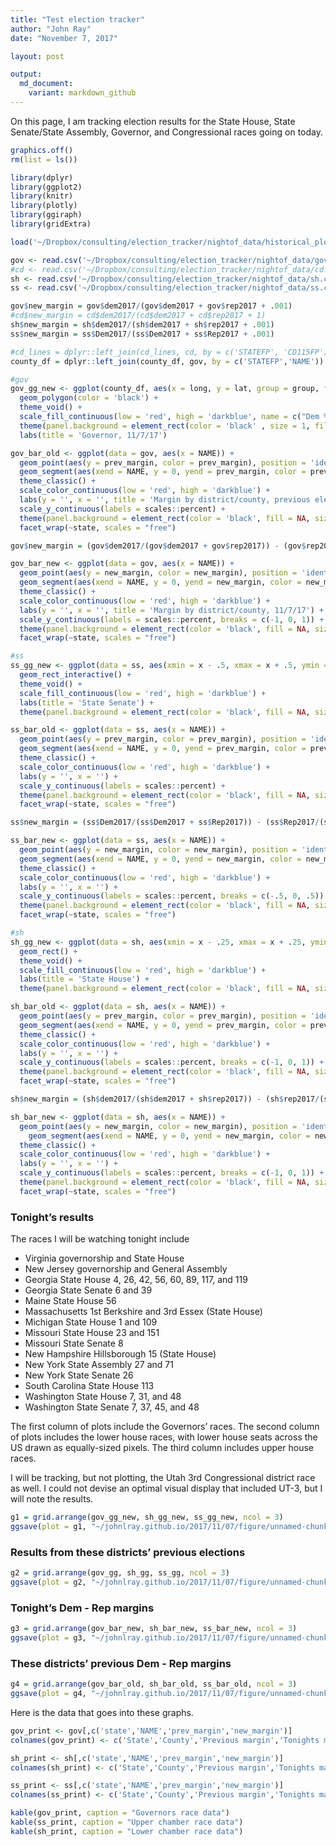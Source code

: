 ```yaml
---
title: "Test election tracker"
author: "John Ray"
date: "November 7, 2017"

layout: post

output: 
  md_document:
    variant: markdown_github
---
```


On this page, I am tracking election results for the State House, State Senate/State Assembly, Governor, and Congressional races going on today.

```r
graphics.off()
rm(list = ls())

library(dplyr)
library(ggplot2)
library(knitr)
library(plotly)
library(ggiraph)
library(gridExtra)

load('~/Dropbox/consulting/election_tracker/nightof_data/historical_plots.RData')

gov <- read.csv('~/Dropbox/consulting/election_tracker/nightof_data/gov.csv', stringsAsFactors = F)
#cd <- read.csv('~/Dropbox/consulting/election_tracker/nightof_data/cd.csv', stringsAsFactors = F)
sh <- read.csv('~/Dropbox/consulting/election_tracker/nightof_data/sh.csv', stringsAsFactors = F)
ss <- read.csv('~/Dropbox/consulting/election_tracker/nightof_data/ss.csv', stringsAsFactors = F)

gov$new_margin = gov$dem2017/(gov$dem2017 + gov$rep2017 + .001)
#cd$new_margin = cd$dem2017/(cd$dem2017 + cd$rep2017 + 1)
sh$new_margin = sh$dem2017/(sh$dem2017 + sh$rep2017 + .001)
ss$new_margin = ss$Dem2017/(ss$Dem2017 + ss$Rep2017 + .001)

#cd_lines = dplyr::left_join(cd_lines, cd, by = c('STATEFP', 'CD115FP'))
county_df = dplyr::left_join(county_df, gov, by = c('STATEFP','NAME'))
```

```r
#gov
gov_gg_new <- ggplot(county_df, aes(x = long, y = lat, group = group, fill = new_margin)) +
  geom_polygon(color = 'black') + 
  theme_void() +
  scale_fill_continuous(low = 'red', high = 'darkblue', name = c("Dem %"), labels = scales::percent, limits = c(0, 1), breaks = c(0, 1)) +
  theme(panel.background = element_rect(color = 'black' , size = 1, fill = NA), legend.position = 'bottom') +
  labs(title = 'Governor, 11/7/17')

gov_bar_old <- ggplot(data = gov, aes(x = NAME)) +
  geom_point(aes(y = prev_margin, color = prev_margin), position = 'identity') +
  geom_segment(aes(xend = NAME, y = 0, yend = prev_margin, color = prev_margin)) +
  theme_classic() +
  scale_color_continuous(low = 'red', high = 'darkblue') +
  labs(y = '', x = '', title = 'Margin by district/county, previous election') +
  scale_y_continuous(labels = scales::percent) +
  theme(panel.background = element_rect(color = 'black', fill = NA, size = 1), legend.position = 'null', axis.text.x = element_text(angle = 90, hjust = 1, size = 4)) +
  facet_wrap(~state, scales = "free")

gov$new_margin = (gov$dem2017/(gov$dem2017 + gov$rep2017)) - (gov$rep2017/(gov$dem2017 + gov$rep2017))

gov_bar_new <- ggplot(data = gov, aes(x = NAME)) +
  geom_point(aes(y = new_margin, color = new_margin), position = 'identity') +
  geom_segment(aes(xend = NAME, y = 0, yend = new_margin, color = new_margin)) +
  theme_classic() +
  scale_color_continuous(low = 'red', high = 'darkblue') +
  labs(y = '', x = '', title = 'Margin by district/county, 11/7/17') +
  scale_y_continuous(labels = scales::percent, breaks = c(-1, 0, 1)) +
  theme(panel.background = element_rect(color = 'black', fill = NA, size = 1), legend.position = 'null', axis.text.x = element_text(angle = 90, hjust = 1, size = 4)) +
  facet_wrap(~state, scales = "free")

#ss
ss_gg_new <- ggplot(data = ss, aes(xmin = x - .5, xmax = x + .5, ymin = y - .25, ymax = y + .25, fill = new_margin, label = District)) +
  geom_rect_interactive() + 
  theme_void() +
  scale_fill_continuous(low = 'red', high = 'darkblue') +
  labs(title = 'State Senate') +
  theme(panel.background = element_rect(color = 'black', fill = NA, size = 1), legend.position = 'null')

ss_bar_old <- ggplot(data = ss, aes(x = NAME)) +
  geom_point(aes(y = prev_margin, color = prev_margin), position = 'identity') +
  geom_segment(aes(xend = NAME, y = 0, yend = prev_margin, color = prev_margin)) +
  theme_classic() +
  scale_color_continuous(low = 'red', high = 'darkblue') +
  labs(y = '', x = '') +
  scale_y_continuous(labels = scales::percent) +
  theme(panel.background = element_rect(color = 'black', fill = NA, size = 1), legend.position = 'null', axis.text.x = element_text(angle = 90, hjust = 1, size = 4)) +
  facet_wrap(~state, scales = "free")

ss$new_margin = (ss$Dem2017/(ss$Dem2017 + ss$Rep2017)) - (ss$Rep2017/(ss$Dem2017 + ss$Rep2017))

ss_bar_new <- ggplot(data = ss, aes(x = NAME)) +
  geom_point(aes(y = new_margin, color = new_margin), position = 'identity') +
  geom_segment(aes(xend = NAME, y = 0, yend = new_margin, color = new_margin)) +
  theme_classic() +
  scale_color_continuous(low = 'red', high = 'darkblue') +
  labs(y = '', x = '') +
  scale_y_continuous(labels = scales::percent, breaks = c(-.5, 0, .5)) +
  theme(panel.background = element_rect(color = 'black', fill = NA, size = 1), legend.position = 'null', axis.text.x = element_text(angle = 90, hjust = 1)) +
  facet_wrap(~state, scales = "free")

#sh
sh_gg_new <- ggplot(data = sh, aes(xmin = x - .25, xmax = x + .25, ymin = y - .125, ymax = y + .125, fill = new_margin, label = District)) +
  geom_rect() + 
  theme_void() +
  scale_fill_continuous(low = 'red', high = 'darkblue') +
  labs(title = 'State House') +
  theme(panel.background = element_rect(color = 'black', fill = NA, size = 1), legend.position = 'null')

sh_bar_old <- ggplot(data = sh, aes(x = NAME)) +
  geom_point(aes(y = prev_margin, color = prev_margin), position = 'identity') +
  geom_segment(aes(xend = NAME, y = 0, yend = prev_margin, color = prev_margin)) +
  theme_classic() +
  scale_color_continuous(low = 'red', high = 'darkblue') +
  labs(y = '', x = '') +
  scale_y_continuous(labels = scales::percent, breaks = c(-1, 0, 1)) +
  theme(panel.background = element_rect(color = 'black', fill = NA, size = 1), legend.position = 'null', axis.text.x = element_text(angle = 90, hjust = 1, size = 4)) +
  facet_wrap(~state, scales = "free")

sh$new_margin = (sh$dem2017/(sh$dem2017 + sh$rep2017)) - (sh$rep2017/(sh$dem2017 + sh$rep2017))

sh_bar_new <- ggplot(data = sh, aes(x = NAME)) +
  geom_point(aes(y = new_margin, color = new_margin), position = 'identity') +
    geom_segment(aes(xend = NAME, y = 0, yend = new_margin, color = new_margin)) +
  theme_classic() +
  scale_color_continuous(low = 'red', high = 'darkblue') +
  labs(y = '', x = '') +
  scale_y_continuous(labels = scales::percent, breaks = c(-1, 0, 1)) +
  theme(panel.background = element_rect(color = 'black', fill = NA, size = 1), legend.position = 'null', axis.text.x = element_text(angle = 90, hjust = 1, size = 4)) +
  facet_wrap(~state, scales = "free")
```

### Tonight's results

The races I will be watching tonight include

* Virginia governorship and State House
* New Jersey governorship and General Assembly
* Georgia State House 4, 26, 42, 56, 60, 89, 117, and 119
* Georgia State Senate 6 and 39
* Maine State House 56
* Massachusetts 1st Berkshire and 3rd Essex (State House)
* Michigan State House 1 and 109
* Missouri State House 23 and 151
* Missouri State Senate 8
* New Hampshire Hillsborough 15 (State House)
* New York State Assembly 27 and 71
* New York State Senate 26
* South Carolina State House 113
* Washington State House 7, 31, and 48
* Washington State Senate 7, 37, 45, and 48

The first column of plots include the Governors' races. The second column of plots includes the lower house races, with lower house seats across the US drawn as equally-sized pixels. The third column includes upper house races.

I will be tracking, but not plotting, the Utah 3rd Congressional district race as well. I could not devise an optimal visual display that included UT-3, but I will note the results.

```r
g1 = grid.arrange(gov_gg_new, sh_gg_new, ss_gg_new, ncol = 3)
ggsave(plot = g1, "~/johnlray.github.io/2017/11/07/figure/unnamed-chunk-3-1.png", height = 5.2, width = 16)
```

### Results from these districts' previous elections

```r
g2 = grid.arrange(gov_gg, sh_gg, ss_gg, ncol = 3)
ggsave(plot = g2, "~/johnlray.github.io/2017/11/07/figure/unnamed-chunk-4-1.png", height = 5.2, width = 16)
```

### Tonight's Dem - Rep margins

```r
g3 = grid.arrange(gov_bar_new, sh_bar_new, ss_bar_new, ncol = 3)
ggsave(plot = g3, "~/johnlray.github.io/2017/11/07/figure/unnamed-chunk-5-1.png", height = 5.2, width = 16)
```

### These districts' previous Dem - Rep margins

```r
g4 = grid.arrange(gov_bar_old, sh_bar_old, ss_bar_old, ncol = 3)
ggsave(plot = g4, "~/johnlray.github.io/2017/11/07/figure/unnamed-chunk-6-1.png", height = 5.2, width = 16)
```

Here is the data that goes into these graphs.

```r
gov_print <- gov[,c('state','NAME','prev_margin','new_margin')]
colnames(gov_print) <- c('State','County','Previous margin','Tonights margin')

sh_print <- sh[,c('state','NAME','prev_margin','new_margin')]
colnames(sh_print) <- c('State','County','Previous margin','Tonights margin')

ss_print <- ss[,c('state','NAME','prev_margin','new_margin')]
colnames(ss_print) <- c('State','County','Previous margin','Tonights margin')

kable(gov_print, caption = "Governors race data")
kable(ss_print, caption = "Upper chamber race data")
kable(sh_print, caption = "Lower chamber race data")
```